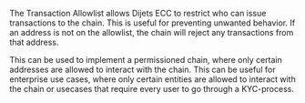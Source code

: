 The Transaction Allowlist allows Dijets ECC to restrict who can issue transactions to the chain. This is useful for preventing unwanted behavior. If an address is not on the allowlist, the chain will reject any transactions from that address.

This can be used to implement a permissioned chain, where only certain addresses are allowed to interact with the chain. This can be useful for enterprise use cases, where only certain entities are allowed to interact with the chain or usecases that require every user to go through a KYC-process.